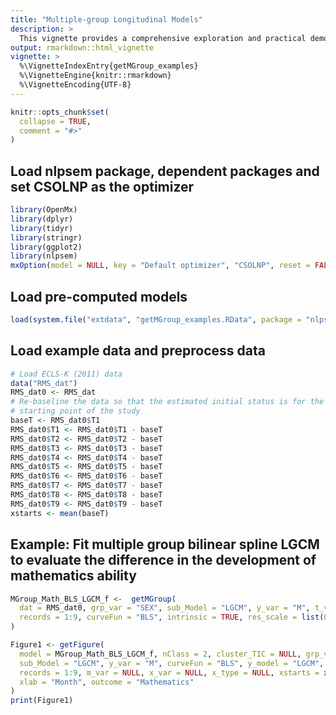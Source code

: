 ```yaml
---
title: "Multiple-group Longitudinal Models"
description: > 
  This vignette provides a comprehensive exploration and practical demonstrations of the `getMGroup()` function. This function is designed for the construction of longitudinal mixture models. The models produced by getLGCM(), getLCSM(), getTVC(), getMGM(), and getMediation() can all serve as sub-models within a longitudinal mixture model.
output: rmarkdown::html_vignette
vignette: >
  %\VignetteIndexEntry{getMGroup_examples}
  %\VignetteEngine{knitr::rmarkdown}
  %\VignetteEncoding{UTF-8}
---
```


```r
knitr::opts_chunk$set(
  collapse = TRUE,
  comment = "#>"
)
```

## Load nlpsem package, dependent packages and set CSOLNP as the optimizer
```r
library(OpenMx)
library(dplyr)
library(tidyr)
library(stringr)
library(ggplot2)
library(nlpsem)
mxOption(model = NULL, key = "Default optimizer", "CSOLNP", reset = FALSE)
```

## Load pre-computed models
```r
load(system.file("extdata", "getMGroup_examples.RData", package = "nlpsem"))
```

## Load example data and preprocess data
```r
# Load ECLS-K (2011) data
data("RMS_dat")
RMS_dat0 <- RMS_dat
# Re-baseline the data so that the estimated initial status is for the
# starting point of the study
baseT <- RMS_dat0$T1
RMS_dat0$T1 <- RMS_dat0$T1 - baseT
RMS_dat0$T2 <- RMS_dat0$T2 - baseT
RMS_dat0$T3 <- RMS_dat0$T3 - baseT
RMS_dat0$T4 <- RMS_dat0$T4 - baseT
RMS_dat0$T5 <- RMS_dat0$T5 - baseT
RMS_dat0$T6 <- RMS_dat0$T6 - baseT
RMS_dat0$T7 <- RMS_dat0$T7 - baseT
RMS_dat0$T8 <- RMS_dat0$T8 - baseT
RMS_dat0$T9 <- RMS_dat0$T9 - baseT
xstarts <- mean(baseT)
```

## Example: Fit multiple group bilinear spline LGCM to evaluate the difference in the development of mathematics ability
```r
MGroup_Math_BLS_LGCM_f <-  getMGroup(
  dat = RMS_dat0, grp_var = "SEX", sub_Model = "LGCM", y_var = "M", t_var = "T",
  records = 1:9, curveFun = "BLS", intrinsic = TRUE, res_scale = list(0.1, 0.1)
)
```

```r
Figure1 <- getFigure(
  model = MGroup_Math_BLS_LGCM_f, nClass = 2, cluster_TIC = NULL, grp_var = "SEX", 
  sub_Model = "LGCM", y_var = "M", curveFun = "BLS", y_model = "LGCM", t_var = "T", 
  records = 1:9, m_var = NULL, x_var = NULL, x_type = NULL, xstarts = xstarts, 
  xlab = "Month", outcome = "Mathematics"
)
print(Figure1)
```

